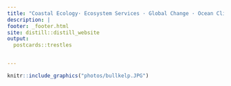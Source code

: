 ```yaml
---
title: "Coastal Ecology· Ecosystem Services · Global Change · Ocean Climate Solutions"
description: |
footer: _footer.html
site: distill::distill_website
output:
  postcards::trestles


---
```



```r
knitr::include_graphics("photos/bullkelp.JPG")
```

